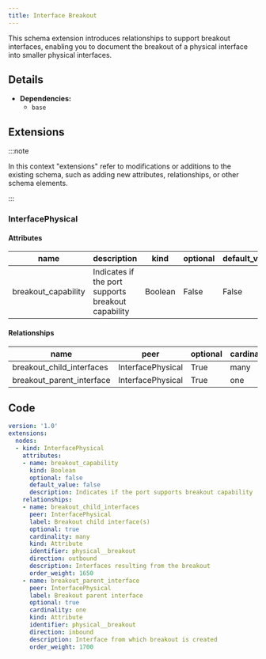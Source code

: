 ```yaml
---
title: Interface Breakout
---
```


This schema extension introduces relationships to support breakout interfaces, enabling you to document the breakout of a physical interface into smaller physical interfaces.

## Details

- **Dependencies:**
  - `base`

## Extensions

:::note

In this context "extensions" refer to modifications or additions to the existing schema, such as adding new attributes, relationships, or other schema elements.

:::

### InterfacePhysical
#### Attributes

| name | description | kind | optional | default_value | choices |
| ---- | ----------- | ---- | -------- | ------------- | ------- |
| breakout_capability | Indicates if the port supports breakout capability | Boolean | False | False |  |

#### Relationships

| name | peer | optional | cardinality | kind |
| ---- | ---- | -------- | ----------- | ---- |
| breakout_child_interfaces | InterfacePhysical | True | many | Attribute |
| breakout_parent_interface | InterfacePhysical | True | one | Attribute |


## Code

```yaml
version: '1.0'
extensions:
  nodes:
  - kind: InterfacePhysical
    attributes:
    - name: breakout_capability
      kind: Boolean
      optional: false
      default_value: false
      description: Indicates if the port supports breakout capability
    relationships:
    - name: breakout_child_interfaces
      peer: InterfacePhysical
      label: Breakout child interface(s)
      optional: true
      cardinality: many
      kind: Attribute
      identifier: physical__breakout
      direction: outbound
      description: Interfaces resulting from the breakout
      order_weight: 1650
    - name: breakout_parent_interface
      peer: InterfacePhysical
      label: Breakout parent interface
      optional: true
      cardinality: one
      kind: Attribute
      identifier: physical__breakout
      direction: inbound
      description: Interface from which breakout is created
      order_weight: 1700

```